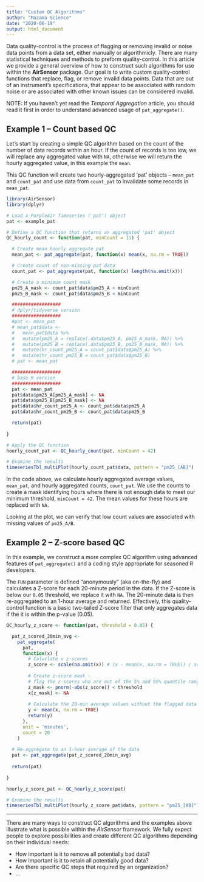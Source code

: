 ```yaml
---
title: "Custom QC Algorithms"
author: "Mazama Science"
date: "2020-06-19"
output: html_document
---
```


Data quality-control is the process of flagging or removing invalid or noise 
data points from a data set, either manually or algorithmicly. There are
many statistical techniques and methods to preform quality-control. In this 
article we provide a general overview of how to construct such algorithms 
for use within the **AirSensor** package. Our goal is to write custom 
quality-control functions that replace, flag, or remove invalid data points.
Data that are out of an instrument's specifications, that appear to be 
associated with random noise or are associated with other known issues can be 
considered invalid.

NOTE: If you haven't yet read the _Temporal Aggregation_ article, you should
read it first in order to understand advanced usage of `pat_aggregate()`.

## Example 1 -- Count based QC

Let's start by creating a simple QC algorithm based on the count of the
number of data records within an hour. If the count of records is too low, we 
will replace any aggregated value with `NA`, otherwise we will return the 
hourly aggregated value, in this example the `mean`.

This QC function will create two hourly-aggregated 'pat' objects -- `mean_pat` 
and `count_pat` and use data from `count_pat` to invalidate some records in
`mean_pat`.


```r
library(AirSensor)
library(dplyr)

# Load a PurpleAir Timeseries ('pat') object
pat <- example_pat

# Define a QC function that returns an aggregated 'pat' object
QC_hourly_count <- function(pat, minCount = 11) {

  # Create mean hourly aggregate pat
  mean_pat <- pat_aggregate(pat, function(x) mean(x, na.rm = TRUE))

  # Create count of non-missing pat data
  count_pat <- pat_aggregate(pat, function(x) length(na.omit(x)))

  # Create a minimum count mask
  pm25_A_mask <- count_pat$data$pm25_A < minCount
  pm25_B_mask <- count_pat$data$pm25_B < minCount

  ##################
  # dplyr/tidyverse version
  ##################
  #pat <- mean_pat
  # mean_pat$data <-
  #   mean_pat$data %>%
  #   mutate(pm25_A = replace(.data$pm25_A, pm25_A_mask, NA)) %>%
  #   mutate(pm25_B = replace(.data$pm25_B, pm25_B_mask, NA)) %>%
  #   mutate(hr_count_pm25_A = count_pat$data$pm25_A) %>%
  #   mutate(hr_count_pm25_B = count_pat$data$pm25_B)
  # pat <- mean_pat

  ##################
  # base R version
  ##################
  pat <- mean_pat
  pat$data$pm25_A[pm25_A_mask] <- NA
  pat$data$pm25_B[pm25_B_mask] <- NA
  pat$data$hr_count_pm25_A <- count_pat$data$pm25_A
  pat$data$hr_count_pm25_B <- count_pat$data$pm25_B

  return(pat)
  
}

# Apply the QC function
hourly_count_pat <- QC_hourly_count(pat, minCount = 42)

# Examine the results
timeseriesTbl_multiPlot(hourly_count_pat$data, pattern = "pm25_[AB]")
```

In the code above, we calculate hourly aggregated average values, 
`mean_pat`, and hourly aggregated counts, `count_pat`. We use the counts 
to create a mask identifying hours where there is not enough data to meet
our minimum threshold, `minCount = 42`. The mean values for these hours are
replaced with `NA`.

Looking at the plot, we can verify that low count values are associated with
missing values of `pm25_A/B`.

## Example 2 -- Z-score based QC

In this example, we construct a more complex QC algorithm using 
advanced features of `pat_aggregate()` and a coding style appropriate for 
seasoned R developers.

The `FUN` parameter is defined "anonymously" (aka on-the-fly) and calculates a
Z-score for each 20-minute period in the data. If the Z-score is below 
our `0.05` threshold, we replace it with `NA`. The 20-minute data is then 
re-aggregated to an 1-hour average and returned. Effectively, this 
quality-control function is a basic two-tailed Z-score filter that only 
aggregates data if the it is within the p-value (0.05).

```r

QC_hourly_z_score <- function(pat, threshold = 0.05) {

  pat_z_scored_20min_avg <- 
    pat_aggregate(
      pat,
      function(x) {
        # Caluclate x z-scores
        z_score <- scale(na.omit(x)) # (x - mean(x, na.rm = TRUE)) / sd(x, na.rm = TRUE)
        
        # Create z-score mask -
        # flag the z-scores who are out of the 5% and 95% quantile range
        z_mask <- pnorm(-abs(z_score)) < threshold
        x[z_mask] <- NA
        
        # Calculate the 20-min average values without the flagged data
        y <- mean(x, na.rm = TRUE)
        return(y)
      },
      unit = 'minutes',
      count = 20
    )
  
  # Re-aggregate to an 1-hour average of the data
  pat <- pat_aggregate(pat_z_scored_20min_avg)
  
  return(pat)
  
}

hourly_z_score_pat <- QC_hourly_z_score(pat)

# Examine the results
timeseriesTbl_multiPlot(hourly_z_score_pat$data, pattern = "pm25_[AB]")
```

-----

There are many ways to construct QC algorithms and the examples above illustrate 
what is possible within the *AirSensor* framework. We fully expect people to
explore possibilities and create different QC algorithms depending on their
individual needs:

* How important is it to remove all potentially bad data?
* How important is it to retain all potentially good data?
* Are there specific QC steps that required by an organization?
* ...





